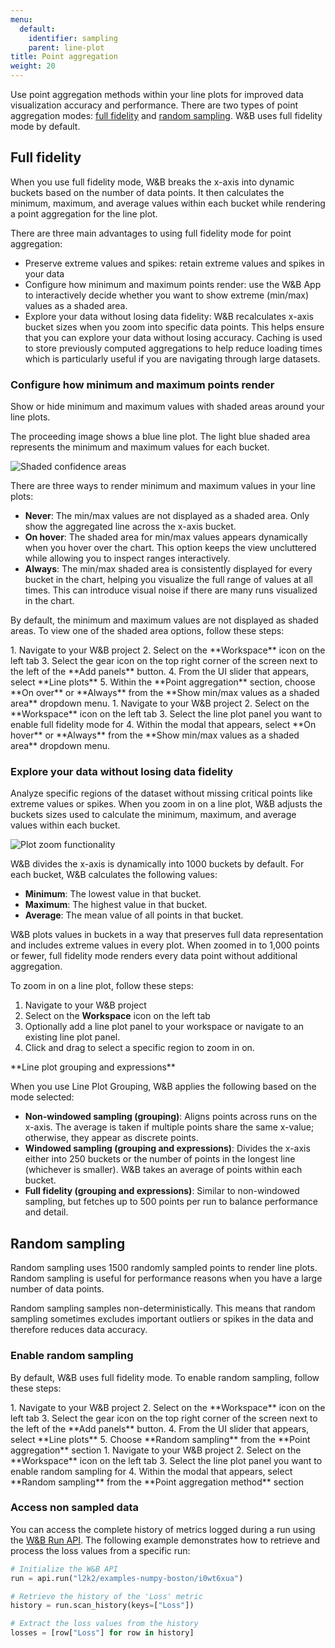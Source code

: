 ```yaml
---
menu:
  default:
    identifier: sampling
    parent: line-plot
title: Point aggregation
weight: 20
---
```



Use point aggregation methods within your line plots for improved data visualization accuracy and performance. There are two types of point aggregation modes: [full fidelity](#full-fidelity) and [random sampling](#random-sampling). W&B uses full fidelity mode by default.

## Full fidelity

When you use full fidelity mode, W&B breaks the x-axis into dynamic buckets based on the number of data points. It then calculates the minimum, maximum, and average values within each bucket while rendering a point aggregation for the line plot. 

There are three main advantages to using full fidelity mode for point aggregation:

* Preserve extreme values and spikes: retain extreme values and spikes in your data 
* Configure how minimum and maximum points render: use the W&B App to interactively decide whether you want to show extreme (min/max) values as a shaded area.
* Explore your data without losing data fidelity: W&B recalculates x-axis bucket sizes when you zoom into specific data points. This helps ensure that you can explore your data without losing accuracy. Caching is used to store previously computed aggregations to help reduce loading times which is particularly useful if you are navigating through large datasets.

### Configure how minimum and maximum points render

Show or hide minimum and maximum values with shaded areas around your line plots.

The proceeding image shows a blue line plot. The light blue shaded area represents the minimum and maximum values for each bucket.

<Frame>
    <img src="/images/app_ui/shaded-areas.png" alt="Shaded confidence areas"  />
</Frame>

There are three ways to render minimum and maximum values in your line plots:

* **Never**: The min/max values are not displayed as a shaded area. Only show the aggregated line across the x-axis bucket.
* **On hover**: The shaded area for min/max values appears dynamically when you hover over the chart. This option keeps the view uncluttered while allowing you to inspect ranges interactively.
* **Always**: The min/max shaded area is consistently displayed for every bucket in the chart, helping you visualize the full range of values at all times. This can introduce visual noise if there are many runs visualized in the chart.

By default, the minimum and maximum values are not displayed as shaded areas. To view one of the shaded area options, follow these steps:

<Tabs>
<Tab title="All charts in a workspace">
1. Navigate to your W&B project
2. Select on the **Workspace** icon on the left tab
3. Select the gear icon on the top right corner of the screen next to the left of the **Add panels** button.
4. From the UI slider that appears, select **Line plots**
5. Within the **Point aggregation** section, choose **On over** or **Always** from the **Show min/max values as a shaded area** dropdown menu.
</Tab>
<Tab title="Individual chart in a workspace">
1. Navigate to your W&B project
2. Select on the **Workspace** icon on the left tab
3. Select the line plot panel you want to enable full fidelity mode for
4. Within the modal that appears, select **On hover** or **Always** from the **Show min/max values as a shaded area** dropdown menu.
</Tab>
</Tabs>


### Explore your data without losing data fidelity

Analyze specific regions of the dataset without missing critical points like extreme values or spikes. When you zoom in on a line plot, W&B adjusts the buckets sizes used to calculate the minimum, maximum, and average values within each bucket. 


<Frame>
    <img src="/images/app_ui/zoom_in.gif" alt="Plot zoom functionality"  />
</Frame>


W&B divides the x-axis is dynamically into 1000 buckets by default. For each bucket, W&B calculates the following values:

- **Minimum**: The lowest value in that bucket.
- **Maximum**: The highest value in that bucket.
- **Average**: The mean value of all points in that bucket.

W&B plots values in buckets in a way that preserves full data representation and includes extreme values in every plot. When zoomed in to 1,000 points or fewer, full fidelity mode renders every data point without additional aggregation.


To zoom in on a line plot, follow these steps:

1. Navigate to your W&B project
2. Select on the **Workspace** icon on the left tab
3. Optionally add a line plot panel to your workspace or navigate to an existing line plot panel.
4. Click and drag to select a specific region to zoom in on.

<Note>
**Line plot grouping and expressions**

When you use Line Plot Grouping, W&B applies the following based on the mode selected:

- **Non-windowed sampling (grouping)**: Aligns points across runs on the x-axis. The average is taken if multiple points share the same x-value; otherwise, they appear as discrete points.
- **Windowed sampling (grouping and expressions)**: Divides the x-axis either into 250 buckets or the number of points in the longest line (whichever is smaller). W&B takes an average of points within each bucket.
- **Full fidelity (grouping and expressions)**: Similar to non-windowed sampling, but fetches up to 500 points per run to balance performance and detail.
</Note>

 
## Random sampling

Random sampling uses 1500 randomly sampled points to render line plots. Random sampling is useful for performance reasons when you have a large number of data points. 

<Warning>
Random sampling samples non-deterministically. This means that random sampling sometimes excludes important outliers or spikes in the data and therefore reduces data accuracy.
</Warning>


### Enable random sampling
By default, W&B uses full fidelity mode. To enable random sampling, follow these steps:

<Tabs>
<Tab title="All charts in a workspace">
1. Navigate to your W&B project
2. Select on the **Workspace** icon on the left tab
3. Select the gear icon on the top right corner of the screen next to the left of the **Add panels** button.
4. From the UI slider that appears, select **Line plots**
5. Choose **Random sampling** from the **Point aggregation** section
</Tab>
<Tab title="Individual chart in a workspace">
1. Navigate to your W&B project
2. Select on the **Workspace** icon on the left tab
3. Select the line plot panel you want to enable random sampling for
4. Within the modal that appears, select **Random sampling** from the **Point aggregation method** section
</Tab>
</Tabs>



### Access non sampled data

You can access the complete history of metrics logged during a run using the [W&B Run API](/models/ref/python/public-api/runs). The following example demonstrates how to retrieve and process the loss values from a specific run:


```python
# Initialize the W&B API
run = api.run("l2k2/examples-numpy-boston/i0wt6xua")

# Retrieve the history of the 'Loss' metric
history = run.scan_history(keys=["Loss"])

# Extract the loss values from the history
losses = [row["Loss"] for row in history]
```
